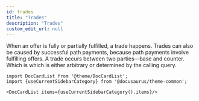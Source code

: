 ```yaml
---
id: trades
title: "Trades"
description: "Trades"
custom_edit_url: null
---
```




When an offer is fully or partially fulfilled, a trade happens. Trades can also be caused by successful path payments, because path payments involve fulfilling offers. A trade occurs between two parties—base and counter. Which is which is either arbitrary or determined by the calling query.



```mdx-code-block
import DocCardList from '@theme/DocCardList';
import {useCurrentSidebarCategory} from '@docusaurus/theme-common';

<DocCardList items={useCurrentSidebarCategory().items}/>
```
      